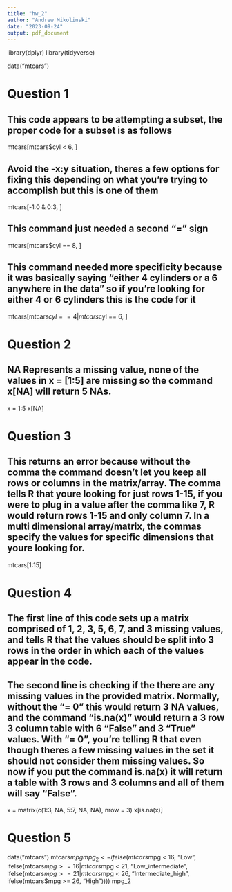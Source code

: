 ```yaml
---
title: "hw_2"
author: "Andrew Mikolinski"
date: "2023-09-24"
output: pdf_document
---
```


library(dplyr)
library(tidyverse)

data("mtcars")

# Question 1

## This code appears to be attempting a subset, the proper code for a subset is as follows 
mtcars[mtcars$cyl < 6, ]

## Avoid the -x:y situation, theres a few options for fixing this depending on what you're trying to accomplish but this is one of them
mtcars[-1:0 & 0:3, ]

## This command just needed a second "=" sign
mtcars[mtcars$cyl == 8, ]

## This command needed more specificity because it was basically saying "either 4 cylinders or a 6 anywhere in the data" so if you're looking for either 4 or 6 cylinders this is the code for it
mtcars[mtcars$cyl == 4 | mtcars$cyl == 6, ]

# Question 2

## NA Represents a missing value, none of the values in x = [1:5] are missing so the command x[NA] will return 5 NAs.

x = 1:5
x[NA]

# Question 3

## This returns an error because without the comma the command doesn't let you keep all rows or columns in the matrix/array. The comma tells R that youre looking for just rows 1-15, if you were to plug in a value after the comma like 7, R would return rows 1-15 and only column 7. In a multi dimensional array/matrix, the commas specify the values for specific dimensions that youre looking for.
mtcars[1:15]

# Question 4

## The first line of this code sets up a matrix comprised of 1, 2, 3, 5, 6, 7, and 3 missing values, and tells R that the values should be split into 3 rows in the order in which each of the values appear in the code.
## The second line is checking if the there are any missing values in the provided matrix. Normally, without the "= 0" this would return 3 NA values, and the command "is.na(x)" would return a 3 row 3 column table with 6 "False" and 3 "True" values. With "= 0", you're telling R that even though theres a few missing values in the set it should not consider them missing values. So now if you put the command is.na(x) it will return a table with 3 rows and 3 columns and all of them will say "False".
x = matrix(c(1:3, NA, 5:7, NA, NA), nrow = 3)
x[is.na(x)]

# Question 5 

data("mtcars")
mtcars$mpg
mpg_2 <- 
  ifelse(mtcars$mpg < 16, "Low", 
       ifelse(mtcars$mpg >= 16 | mtcars$mpg < 21, "Low_intermediate", 
              ifelse(mtcars$mpg >= 21 | mtcars$mpg < 26, "Intermediate_high", 
                     ifelse(mtcars$mpg >= 26, "High"))))
mpg_2